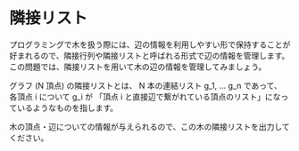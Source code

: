 # 隣接リスト

プログラミングで木を扱う際には、辺の情報を利用しやすい形で保持することが好まれるので、隣接行列や隣接リストと呼ばれる形式で辺の情報を管理します。
この問題では、隣接リストを用いて木の辺の情報を管理してみましょう。

グラフ (N 頂点) の隣接リストとは、 N 本の連結リスト g_1, ... g_n であって、 各頂点 i について g_i が 「頂点 i と直接辺で繋がれている頂点のリスト」になっているようなものを指します。

木の頂点・辺についての情報が与えられるので、この木の隣接リストを出力してください。